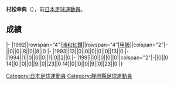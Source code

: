 {{BLP unsourced|time=2020-07-20T01:40:57+00:00}}
{{Infobox football biography
|name=村松幸典
|image=
|fullname=村松幸典
|birth_date={{Birth date and age|1969|6|13}}
|cityofbirth=[[静岡縣|静岡縣]]
|countryofbirth=[[日本|日本]]
|position=[[後衛_(足球)|後衛]]
|currentclub=
|years=1992-1995
|clubs=[[浦和紅鑽|浦和紅鑽]]
|caps(goals)=
|nationalyears=
|nationalteam=
|nationalcaps(goals)=
}}
'''村松幸典'''（{{Bd|1969年|6月13日||}}），前[[日本|日本]][[足球|足球]][[運動員|運動員]]。

==成績==
{{Football player club statistics 1|YYN}}
{{Football player club statistics 2|JPN|YYN}}
|-
|1992||rowspan="4"|[[浦和紅鑽|浦和紅鑽]]||rowspan="4"|[[日本職業足球甲級聯賽|甲級]]||colspan="2"|-||0||0||8||0||8||0
|-
|1993||13||0||0||0||0||0||13||0
|-
|1994||1||0||0||0||1||0||2||0
|-
|1995||0||0||0||0||colspan="2"|-||0||0
{{Football player club statistics 3|1|JPN}}14||0||0||0||9||0||23||0
{{Football player club statistics 5}}14||0||0||0||9||0||23||0
|}

{{Japan-sport-bio-stub}}
{{Soccer-player-stub}}
[[Category:日本足球運動員|Category:日本足球運動員]]
[[Category:靜岡縣足球運動員|Category:靜岡縣足球運動員]]